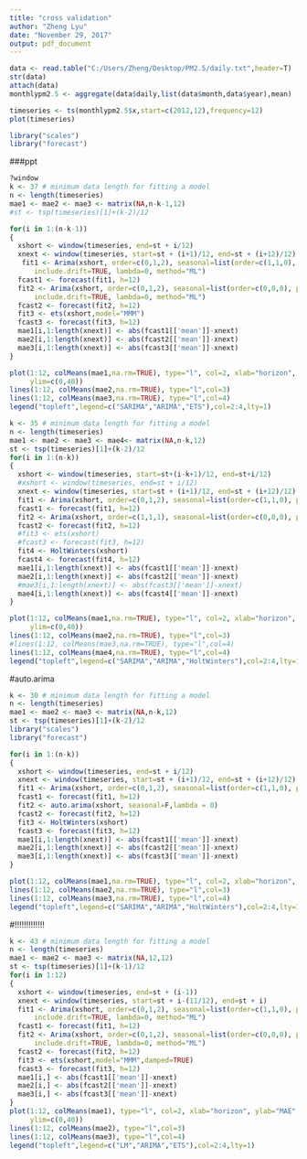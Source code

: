 ---
title: "cross validation"
author: "Zheng Lyu"
date: "November 29, 2017"
output: pdf_document
---

```{r}
data <- read.table("C:/Users/Zheng/Desktop/PM2.5/daily.txt",header=T)
str(data)
attach(data)
monthlypm2.5 <- aggregate(data$daily,list(data$month,data$year),mean)
```

```{r}
timeseries <- ts(monthlypm2.5$x,start=c(2012,12),frequency=12)
plot(timeseries)
```

```{r}
library("scales")
library("forecast")
```

###ppt
```{r}
?window
k <- 37 # minimum data length for fitting a model
n <- length(timeseries)
mae1 <- mae2 <- mae3 <- matrix(NA,n-k-1,12)
#st <- tsp(timeseries)[1]+(k-2)/12

for(i in 1:(n-k-1))
{
  xshort <- window(timeseries, end=st + i/12)
  xnext <- window(timeseries, start=st + (i+1)/12, end=st + (i+12)/12)
   fit1 <- Arima(xshort, order=c(0,1,2), seasonal=list(order=c(1,1,0), period=12),
      include.drift=TRUE, lambda=0, method="ML")
  fcast1 <- forecast(fit1, h=12)
  fit2 <- Arima(xshort, order=c(0,1,2), seasonal=list(order=c(0,0,0), period=12),
      include.drift=TRUE, lambda=0, method="ML")
  fcast2 <- forecast(fit2, h=12)
  fit3 <- ets(xshort,model="MMM")
  fcast3 <- forecast(fit3, h=12)
  mae1[i,1:length(xnext)] <- abs(fcast1[['mean']]-xnext)
  mae2[i,1:length(xnext)] <- abs(fcast2[['mean']]-xnext)
  mae3[i,1:length(xnext)] <- abs(fcast3[['mean']]-xnext)
}

plot(1:12, colMeans(mae1,na.rm=TRUE), type="l", col=2, xlab="horizon", ylab="MAE",
     ylim=c(0,40))
lines(1:12, colMeans(mae2,na.rm=TRUE), type="l",col=3)
lines(1:12, colMeans(mae3,na.rm=TRUE), type="l",col=4)
legend("topleft",legend=c("SARIMA","ARIMA","ETS"),col=2:4,lty=1)
```



```{r}
k <- 35 # minimum data length for fitting a model
n <- length(timeseries)
mae1 <- mae2 <- mae3 <- mae4<- matrix(NA,n-k,12)
st <- tsp(timeseries)[1]+(k-2)/12
for(i in 1:(n-k))
{
  xshort <- window(timeseries, start=st+(i-k+1)/12, end=st+i/12)
  #xshort <- window(timeseries, end=st + i/12)
  xnext <- window(timeseries, start=st + (i+1)/12, end=st + (i+12)/12)
  fit1 <- Arima(xshort, order=c(0,1,2), seasonal=list(order=c(1,1,0), period=12))
  fcast1 <- forecast(fit1, h=12)
  fit2 <- Arima(xshort, order=c(1,1,1), seasonal=list(order=c(0,0,0), period=12))
  fcast2 <- forecast(fit2, h=12)
  #fit3 <- ets(xshort)
  #fcast3 <- forecast(fit3, h=12)
  fit4 <- HoltWinters(xshort)
  fcast4 <- forecast(fit4, h=12)
  mae1[i,1:length(xnext)] <- abs(fcast1[['mean']]-xnext)
  mae2[i,1:length(xnext)] <- abs(fcast2[['mean']]-xnext)
  #mae3[i,1:length(xnext)] <- abs(fcast3[['mean']]-xnext)
  mae4[i,1:length(xnext)] <- abs(fcast4[['mean']]-xnext)
}

plot(1:12, colMeans(mae1,na.rm=TRUE), type="l", col=2, xlab="horizon", ylab="MAE",
     ylim=c(0,40))
lines(1:12, colMeans(mae2,na.rm=TRUE), type="l",col=3)
#lines(1:12, colMeans(mae3,na.rm=TRUE), type="l",col=4)
lines(1:12, colMeans(mae4,na.rm=TRUE), type="l",col=4)
legend("topleft",legend=c("SARIMA","ARIMA","HoltWinters"),col=2:4,lty=1)

```

#auto.arima
```{r}
k <- 30 # minimum data length for fitting a model
n <- length(timeseries)
mae1 <- mae2 <- mae3 <- matrix(NA,n-k,12)
st <- tsp(timeseries)[1]+(k-2)/12
library("scales")
library("forecast")

for(i in 1:(n-k))
{
  xshort <- window(timeseries, end=st + i/12)
  xnext <- window(timeseries, start=st + (i+1)/12, end=st + (i+12)/12)
  fit1 <- Arima(xshort, order=c(0,1,2), seasonal=list(order=c(1,1,0), period=12))
  fcast1 <- forecast(fit1, h=12)
  fit2 <- auto.arima(xshort, seasonal=F,lambda = 0)
  fcast2 <- forecast(fit2, h=12)
  fit3 <- HoltWinters(xshort)
  fcast3 <- forecast(fit3, h=12)
  mae1[i,1:length(xnext)] <- abs(fcast1[['mean']]-xnext)
  mae2[i,1:length(xnext)] <- abs(fcast2[['mean']]-xnext)
  mae3[i,1:length(xnext)] <- abs(fcast3[['mean']]-xnext)
}

plot(1:12, colMeans(mae1,na.rm=TRUE), type="l", col=2, xlab="horizon", ylab="MAE",ylim=c(0,40))
lines(1:12, colMeans(mae2,na.rm=TRUE), type="l",col=3)
lines(1:12, colMeans(mae3,na.rm=TRUE), type="l",col=4)
legend("topleft",legend=c("SARIMA","ARIMA","HoltWinters"),col=2:4,lty=1)
```



#!!!!!!!!!!!!!
```{r}
k <- 43 # minimum data length for fitting a model
n <- length(timeseries)
mae1 <- mae2 <- mae3 <- matrix(NA,12,12)
st <- tsp(timeseries)[1]+(k-1)/12
for(i in 1:12)
{
  xshort <- window(timeseries, end=st + (i-1))
  xnext <- window(timeseries, start=st + i-(11/12), end=st + i)
  fit1 <- Arima(xshort, order=c(0,1,2), seasonal=list(order=c(1,1,0), period=12),
      include.drift=TRUE, lambda=0, method="ML")
  fcast1 <- forecast(fit1, h=12)
  fit2 <- Arima(xshort, order=c(0,1,2), seasonal=list(order=c(0,0,0), period=12),
      include.drift=TRUE, lambda=0, method="ML")
  fcast2 <- forecast(fit2, h=12)
  fit3 <- ets(xshort,model="MMM",damped=TRUE)
  fcast3 <- forecast(fit3, h=12)
  mae1[i,] <- abs(fcast1[['mean']]-xnext)
  mae2[i,] <- abs(fcast2[['mean']]-xnext)
  mae3[i,] <- abs(fcast3[['mean']]-xnext)
}
plot(1:12, colMeans(mae1), type="l", col=2, xlab="horizon", ylab="MAE",
     ylim=c(0,40))
lines(1:12, colMeans(mae2), type="l",col=3)
lines(1:12, colMeans(mae3), type="l",col=4)
legend("topleft",legend=c("LM","ARIMA","ETS"),col=2:4,lty=1)
```



